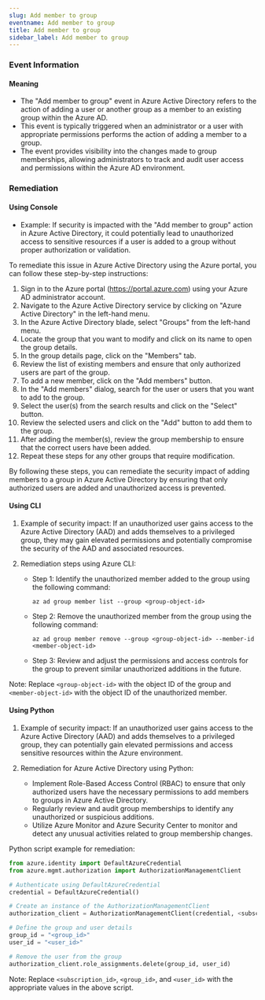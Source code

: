 ```yaml
--- 
slug: Add member to group
eventname: Add member to group
title: Add member to group
sidebar_label: Add member to group
---
```

                       
### Event Information

#### Meaning

- The "Add member to group" event in Azure Active Directory refers to the action of adding a user or another group as a member to an existing group within the Azure AD.
- This event is typically triggered when an administrator or a user with appropriate permissions performs the action of adding a member to a group.
- The event provides visibility into the changes made to group memberships, allowing administrators to track and audit user access and permissions within the Azure AD environment.

### Remediation

#### Using Console

- Example: If security is impacted with the "Add member to group" action in Azure Active Directory, it could potentially lead to unauthorized access to sensitive resources if a user is added to a group without proper authorization or validation.

To remediate this issue in Azure Active Directory using the Azure portal, you can follow these step-by-step instructions:

1. Sign in to the Azure portal (https://portal.azure.com) using your Azure AD administrator account.
2. Navigate to the Azure Active Directory service by clicking on "Azure Active Directory" in the left-hand menu.
3. In the Azure Active Directory blade, select "Groups" from the left-hand menu.
4. Locate the group that you want to modify and click on its name to open the group details.
5. In the group details page, click on the "Members" tab.
6. Review the list of existing members and ensure that only authorized users are part of the group.
7. To add a new member, click on the "Add members" button.
8. In the "Add members" dialog, search for the user or users that you want to add to the group.
9. Select the user(s) from the search results and click on the "Select" button.
10. Review the selected users and click on the "Add" button to add them to the group.
11. After adding the member(s), review the group membership to ensure that the correct users have been added.
12. Repeat these steps for any other groups that require modification.

By following these steps, you can remediate the security impact of adding members to a group in Azure Active Directory by ensuring that only authorized users are added and unauthorized access is prevented.

#### Using CLI

1. Example of security impact: If an unauthorized user gains access to the Azure Active Directory (AAD) and adds themselves to a privileged group, they may gain elevated permissions and potentially compromise the security of the AAD and associated resources.

2. Remediation steps using Azure CLI:
   - Step 1: Identify the unauthorized member added to the group using the following command:
     ```
     az ad group member list --group <group-object-id>
     ```
   - Step 2: Remove the unauthorized member from the group using the following command:
     ```
     az ad group member remove --group <group-object-id> --member-id <member-object-id>
     ```
   - Step 3: Review and adjust the permissions and access controls for the group to prevent similar unauthorized additions in the future.

Note: Replace `<group-object-id>` with the object ID of the group and `<member-object-id>` with the object ID of the unauthorized member.

#### Using Python

1. Example of security impact: If an unauthorized user gains access to the Azure Active Directory (AAD) and adds themselves to a privileged group, they can potentially gain elevated permissions and access sensitive resources within the Azure environment.

2. Remediation for Azure Active Directory using Python:
   - Implement Role-Based Access Control (RBAC) to ensure that only authorized users have the necessary permissions to add members to groups in Azure Active Directory.
   - Regularly review and audit group memberships to identify any unauthorized or suspicious additions.
   - Utilize Azure Monitor and Azure Security Center to monitor and detect any unusual activities related to group membership changes.

Python script example for remediation:
```python
from azure.identity import DefaultAzureCredential
from azure.mgmt.authorization import AuthorizationManagementClient

# Authenticate using DefaultAzureCredential
credential = DefaultAzureCredential()

# Create an instance of the AuthorizationManagementClient
authorization_client = AuthorizationManagementClient(credential, <subscription_id>)

# Define the group and user details
group_id = "<group_id>"
user_id = "<user_id>"

# Remove the user from the group
authorization_client.role_assignments.delete(group_id, user_id)
```
Note: Replace `<subscription_id>`, `<group_id>`, and `<user_id>` with the appropriate values in the above script.


 